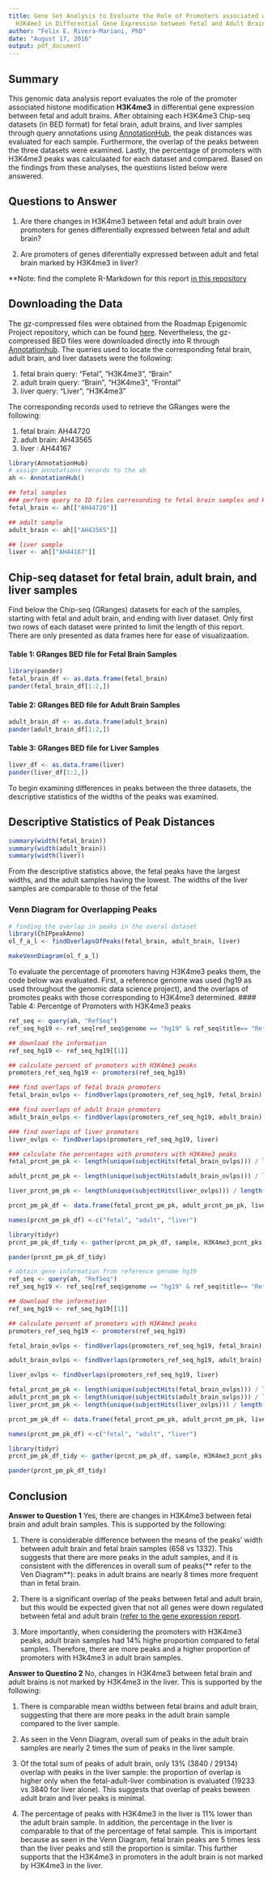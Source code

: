 ```yaml
---
title: Gene Set Analysis to Evaluate the Role of Promoters associated with Histone Modification
  H3K4me3 in Differential Gene Expression between Fetal and Adult Brains
author: "Felix E. Rivera-Mariani, PhD"
date: "August 17, 2016"
output: pdf_document
---
```


## Summary
This genomic data analysis report evaluates the role of the promoter associated histone modification **H3K4me3** in differential gene expression between fetal and adult brains. After obtaining each H3K4me3 Chip-seq datasets (in BED format) for fetal brain, adult brains, and liver samples through query annotations using [AnnotationHub](http://bioconductor.org/packages/release/bioc/vignettes/AnnotationHub/inst/doc/AnnotationHub-HOWTO.html), the peak distances was evaluated for each sample. Furthermore, the overlap of the peaks between the three datasets were examined. Lastly, the percentage of promoters with H3K4me3 peaks was calculaated for each dataset and compared. Based on the findings from these analyses, the questions listed below were answered. 

## Questions to Answer
1) Are there changes in H3K4me3 between fetal and adult brain over promoters for genes differentially expressed between fetal and adult brain?

2) Are promoters of genes diferentially expressed between adult and fetal brain marked by H3K4me3 in liver?

**Note: find the complete R-Markdown for this report [in this repository](https://github.com/friveramariani/genomic-data-science) 

## Downloading the Data
The gz-compressed files were obtained from the Roadmap Epigenomic Project repository, which can be found [here](http://egg2.wustl.edu/roadmap/data/byFileType/peaks/unconsolidated/narrowPeak/). Nevertheless, the gz-compressed BED files were downloaded directly into R through [Annotationhub](http://bioconductor.org/packages/release/bioc/vignettes/AnnotationHub/inst/doc/AnnotationHub-HOWTO.html). The queries used to locate the corresponding fetal brain, adult brain, and liver datasets were the following:

1) fetal brain query: "Fetal", "H3K4me3", "Brain"
2) adult brain query: "Brain", "H3K4me3", "Frontal"
3) liver query: "Liver", "H3K4me3"

The corresponding records used to retrieve the GRanges were the following:

1) fetal brain: AH44720
2) adult brain: AH43565
3) liver : AH44167	

```r
library(AnnotationHub)
# assign annotations records to the ah
ah <- AnnotationHub()

## fetal samples
### perform query to ID files corresonding to fetal brain samples and H3K4me3 
fetal_brain <- ah[["AH44720"]]

## adult sample
adult_brain <- ah[["AH43565"]]

## liver sample
liver <- ah[["AH44167"]]
```

## Chip-seq dataset for fetal brain, adult brain, and liver samples
Find below the Chip-seq (GRanges) datasets for each of the samples, starting with fetal and adult brain, and ending with liver dataset. Only first two rows of each dataset were printed to limit the length of this report. There are only presented as data frames here for ease of visualizaation.

#### Table 1: GRanges BED file for Fetal Brain Samples
```r
library(pander)
fetal_brain_df <- as.data.frame(fetal_brain)
pander(fetal_brain_df[1:2,])
```

#### Table 2: GRanges BED file for Adult Brain Samples
```r
adult_brain_df <- as.data.frame(adult_brain)
pander(adult_brain_df[1:2,])
```

#### Table 3: GRanges BED file for Liver Samples
```r
liver_df <- as.data.frame(liver)
pander(liver_df[1:2,])
```

To begin examining differences in peaks between the three datasets, the descriptive statistics of the widths of the peaks was examined.

## Descriptive Statistics of Peak Distances
```r
summary(width(fetal_brain))
summary(width(adult_brain))
summary(width(liver))
```

From the descriptive statistics above, the fetal peaks have the largest widths, and the adult samples having the lowest. The widths of the liver samples are comparable to those of the fetal

### Venn Diagram for Overlapping Peaks
```r
# finding the overlap in peaks in the overal dataset
library(ChIPpeakAnno)
ol_f_a_l <- findOverlapsOfPeaks(fetal_brain, adult_brain, liver)

makeVennDiagram(ol_f_a_l)
```

To evaluate the percentage of promoters having H3K4me3 peaks them, the code below was evaluated. First, a reference genome was used (hg19 as used throughout the genomic data science project), and the overlaps of promotes peaks with those corresponding to H3K4me3 determined. 
#### Table 4: Percentge of Promoters with H3K4me3 peaks

```r
ref_seq <- query(ah, "RefSeq")
ref_seq_hg19 <- ref_seq[ref_seq$genome == "hg19" & ref_seq$title== "RefSeq Genes"]

## download the information
ref_seq_hg19 <- ref_seq_hg19[[1]]

## calculate percent of promoters with H3K4me3 peaks
promoters_ref_seq_hg19 <- promoters(ref_seq_hg19)

### find overlaps of fetal brain promoters
fetal_brain_ovlps <- findOverlaps(promoters_ref_seq_hg19, fetal_brain)

### find overlaps of adult brain promoters
adult_brain_ovlps <- findOverlaps(promoters_ref_seq_hg19, adult_brain)

### find overlaps of liver promoters
liver_ovlps <- findOverlaps(promoters_ref_seq_hg19, liver)

### calculate the percentages with promoters with H3K4me3 peaks
fetal_prcnt_pm_pk <- length(unique(subjectHits(fetal_brain_ovlps))) / length(promoters_ref_seq_hg19)

adult_prcnt_pm_pk <- length(unique(subjectHits(adult_brain_ovlps))) / length(promoters_ref_seq_hg19)

liver_prcnt_pm_pk <- length(unique(subjectHits(liver_ovlps))) / length(promoters_ref_seq_hg19)

prcnt_pm_pk_df <- data.frame(fetal_prcnt_pm_pk, adult_prcnt_pm_pk, liver_prcnt_pm_pk)

names(prcnt_pm_pk_df) <-c("fetal", "adult", "liver")

library(tidyr)
prcnt_pm_pk_df_tidy <- gather(prcnt_pm_pk_df, sample, H3K4me3_pcnt_pks, fetal:liver)

pander(prcnt_pm_pk_df_tidy)
```


```r
# obtain gene information from reference genome hg19
ref_seq <- query(ah, "RefSeq")
ref_seq_hg19 <- ref_seq[ref_seq$genome == "hg19" & ref_seq$title== "RefSeq Genes"]

## download the information
ref_seq_hg19 <- ref_seq_hg19[[1]]

## calculate percent of promoters with H3K4me3 peaks
promoters_ref_seq_hg19 <- promoters(ref_seq_hg19)

fetal_brain_ovlps <- findOverlaps(promoters_ref_seq_hg19, fetal_brain)

adult_brain_ovlps <- findOverlaps(promoters_ref_seq_hg19, adult_brain)

liver_ovlps <- findOverlaps(promoters_ref_seq_hg19, liver)

fetal_prcnt_pm_pk <- length(unique(subjectHits(fetal_brain_ovlps))) / length(promoters_ref_seq_hg19)
adult_prcnt_pm_pk <- length(unique(subjectHits(adult_brain_ovlps))) / length(promoters_ref_seq_hg19)
liver_prcnt_pm_pk <- length(unique(subjectHits(liver_ovlps))) / length(promoters_ref_seq_hg19)

prcnt_pm_pk_df <- data.frame(fetal_prcnt_pm_pk, adult_prcnt_pm_pk, liver_prcnt_pm_pk)

names(prcnt_pm_pk_df) <-c("fetal", "adult", "liver")

library(tidyr)
prcnt_pm_pk_df_tidy <- gather(prcnt_pm_pk_df, sample, H3K4me3_pcnt_pks, fetal:liver)

pander(prcnt_pm_pk_df_tidy)
```


## Conclusion
**Answer to Question 1**
Yes, there are changes in H3K4me3 between fetal brain and adult brain samples. This is supported by the following: 

1) There is  considerable difference between the means of the peaks' width between adult brain and fetal brain samples (658 vs 1332). This suggests that there are more peaks in the adult samples, and it is consistent with the differences in overall sum of peaks(** refer to the Ven Diagram**): peaks in adult brains are nearly 8 times more frequent than in fetal brain. 

2) There is a significant overlap of the peaks between fetal and adult brain, but this would be expected given that not all genes were down regulated between fetal and adult brain ([refer to the gene expression report](https://www.dropbox.com/s/8ezhdy2idpst8su/gene_expression.pdf?dl=0). 

3) More importantly, when considering the promoters with H3K4me3 peaks, adult brain samples had 14% highe proportion compared to   fetal samples. Therefore, there are more peaks and a higher proportion of promoters with H3k4me3 in adult brain samples.

**Answer to Questino 2**
No, changes in H3K4me3 between fetal brain and adult brains is not marked by H3K4me3 in the liver. This is supported by the following:

1) There is comparable mean widths between fetal brains and adult brain, suggesting that there are more peaks in the adult brain sample compared to the liver sample.

2) As seen in the Venn Diagram, overall sum of peaks in the adult brain samples are nearly 2 times the sum of peaks in the liver sample. 

3) Of the total sum of peaks of adult brain, only 13% (3840 / 29134) overlap with peaks in the liver sample: the proportion of overlap is higher only when the fetal-adult-liver combination is evaluated (19233 vs 3840 for liver alone). This suggests that overlap of peaks beween adult brain and liver peaks is minimal.

4) The percentage of peaks with H3K4me3 in the liver is 11% lower than the adult brain sample. In addition, the percentage in the liver is comparable to that of the percentage of fetal sample. This is important because as seen in the Venn Diagram, fetal brain peaks are 5 times less than the liver peaks and still the proportion is similar. This further supports that the H3K4me3 in promoters in the adult brain is not marked by H3K4me3 in the liver.    







